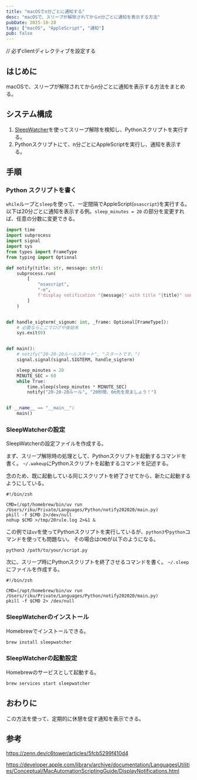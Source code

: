 ```yaml
---
title: "macOSでn分ごとに通知する"
desc: "macOSで、スリープが解除されてからn分ごとに通知を表示する方法"
pubDate: 2025-10-28
tags: ["macOS", "AppleScript", "通知"]
pub: false
---
```


// 必ずclientディレクティブを設定する

## はじめに

macOSで、スリープが解除されてからn分ごとに通知を表示する方法をまとめる。

## システム構成

1. [SleepWatcher](https://www.bernhard-baehr.de)を使ってスリープ解除を検知し、Pythonスクリプトを実行する。
1. Pythonスクリプトにて、n分ごとにAppleScriptを実行し、通知を表示する。

## 手順

### Python スクリプトを書く

`while`ループと`sleep`を使って、一定間隔でAppleScript(`osascript`)を実行する。以下は20分ごとに通知を表示する例。`sleep_minutes = 20` の部分を変更すれば、任意の分数に変更できる。

```python
import time
import subprocess
import signal
import sys
from types import FrameType
from typing import Optional

def notify(title: str, message: str):
    subprocess.run(
        [
            "osascript",
            "-e",
            f'display notification "{message}" with title "{title}" sound name "Ping"',
        ]
    )


def handle_sigterm(_signum: int, _frame: Optional[FrameType]):
    # 必要ならここでログや後始末
    sys.exit(0)


def main():
    # notify("20-20-20ルールスタート", "スタートです。")
    signal.signal(signal.SIGTERM, handle_sigterm)

    sleep_minutes = 20
    MINUTE_SEC = 60
    while True:
        time.sleep(sleep_minutes * MINUTE_SEC)
        notify("20-20-20ルール", "20秒間、6m先を見ましょう！")


if __name__ == "__main__":
    main()
```

### SleepWatcherの設定

SleepWatcherの設定ファイルを作成する。

まず、スリープ解除時の処理として、Pythonスクリプトを起動するコマンドを書く。
`~/.wakeup`にPythonスクリプトを起動するコマンドを記述する。

念のため、既に起動している同じスクリプトを終了させてから、新たに起動するようにしている。

```zsh:~/.wakeup
#!/bin/zsh

CMD=(/opt/homebrew/bin/uv run /Users/riku/Private/Languages/Python/notify202020/main.py)
pkill -f $CMD 2>/dev/null
nohup $CMD >/tmp/20rule.log 2>&1 &

```

この例では`uv`を使ってPythonスクリプトを実行しているが、`python3`や`python`コマンドを使っても問題ない。
その場合は`CMD`が以下のようになる。

```
python3 /path/to/your/script.py
```

次に、スリープ時にPythonスクリプトを終了させるコマンドを書く。
`~/.sleep`にファイルを作成する。

```zsh:~/.sleep
#!/bin/zsh

CMD=(/opt/homebrew/bin/uv run /Users/riku/Private/Languages/Python/notify202020/main.py)
pkill -f $CMD 2> /dev/null
```

### SleepWatcherのインストール

Homebrewでインストールできる。

```zsh
brew install sleepwatcher
```

### SleepWatcherの起動設定

Homebrewのサービスとして起動する。
```zsh
brew services start sleepwatcher
```

## おわりに

この方法を使って、定期的に休憩を促す通知を表示できる。


## 参考

https://zenn.dev/c6tower/articles/5fcb5299f410d4

https://developer.apple.com/library/archive/documentation/LanguagesUtilities/Conceptual/MacAutomationScriptingGuide/DisplayNotifications.html


